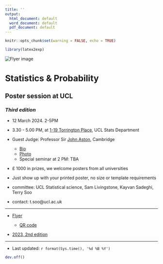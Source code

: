 ```yaml
---
title: ''
output:
  html_document: default
  word_document: default
  pdf_document: default
---
```


\pagenumbering{gobble}


```r
knitr::opts_chunk$set(warning = FALSE, echo = TRUE)
```

```r
library(latex2exp)
```



<img src="flyer.png" alt="Flyer image">

# Statistics & Probability 
## Poster session at UCL
### *Third edition*

* 12 March 2024. 2-5PM

*   3.30 - 5.00 PM, at [1-19 Torrington Place](https://www.ucl.ac.uk/maps/1-19-torrington-place),  UCL Stats Department 

* Guest Judge:  Professor Sir [John Aston](https://www.statslab.cam.ac.uk/~jada2/), Cambridge
  * [Bio](https://tsoo-math.github.io/ucl2/grst/2024JABiography.pdf)
  * [Photo](https://tsoo-math.github.io/ucl2/grst/JohnAston-pic.jpg)
  * Special seminar at 2 PM: TBA
  
* £ 1000 in prizes, we welcome posters from all universities 
  
*  Just show up with your printed poster, no size or template requirements



* committee:  UCL Statistical science, Sam Livingstone, Kayvan Sadeghi, Terry Soo
 * contact: t.soo@ucl.ac.uk



<hr>





* [Flyer](https://tsoo-math.github.io/ucl2/grst/flyer.pdf)

  * [QR code](https://tsoo-math.github.io/ucl2/grst/qr-code2025.png)

* [2023, 2nd edition](https://tsoo-math.github.io/ucl2/grst/2023-poster.html)

<hr>

*  Last updated: `r format(Sys.time(), '%d %B %Y')`


```r
dev.off()
```




